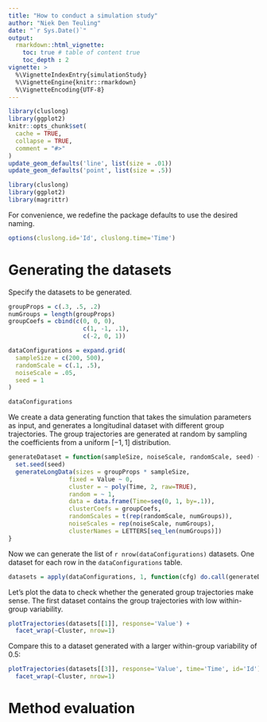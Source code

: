 ---
title: "How to conduct a simulation study"
author: "Niek Den Teuling"
date: "`r Sys.Date()`"
output: 
  rmarkdown::html_vignette:
    toc: true # table of content true
    toc_depth : 2  
vignette: >
  %\VignetteIndexEntry{simulationStudy}
  %\VignetteEngine{knitr::rmarkdown}
  %\VignetteEncoding{UTF-8}
---

```{r setup, include = FALSE}
library(cluslong)
library(ggplot2)
knitr::opts_chunk$set(
  cache = TRUE,
  collapse = TRUE,
  comment = "#>"
)
update_geom_defaults('line', list(size = .01))
update_geom_defaults('point', list(size = .5))
```

```{r, results='hide',message=FALSE,warning=FALSE}
library(cluslong)
library(ggplot2)
library(magrittr)
```

For convenience, we redefine the package defaults to use the desired naming.
```{r}
options(cluslong.id='Id', cluslong.time='Time')
```

# Generating the datasets
Specify the datasets to be generated.
```{r}
groupProps = c(.3, .5, .2)
numGroups = length(groupProps)
groupCoefs = cbind(c(0, 0, 0), 
                     c(1, -1, .1), 
                     c(-2, 0, 1))

dataConfigurations = expand.grid(
  sampleSize = c(200, 500),
  randomScale = c(.1, .5),
  noiseScale = .05,
  seed = 1
)

dataConfigurations
```

We create a data generating function that takes the simulation parameters as input, and generates a longitudinal dataset with different group trajectories. The group trajectories are generated at random by sampling the coefficients from a uniform $[-1, 1]$ distribution.
```{r}
generateDataset = function(sampleSize, noiseScale, randomScale, seed) {
  set.seed(seed)
  generateLongData(sizes = groupProps * sampleSize, 
                 fixed = Value ~ 0, 
                 cluster = ~ poly(Time, 2, raw=TRUE),
                 random = ~ 1,
                 data = data.frame(Time=seq(0, 1, by=.1)),
                 clusterCoefs = groupCoefs,
                 randomScales = t(rep(randomScale, numGroups)),
                 noiseScales = rep(noiseScale, numGroups),
                 clusterNames = LETTERS[seq_len(numGroups)])
}
```

Now we can generate the list of `r nrow(dataConfigurations)` datasets. One dataset for each row in the `dataConfigurations` table.
```{r}
datasets = apply(dataConfigurations, 1, function(cfg) do.call(generateDataset, as.list(cfg)))
```

Let's plot the data to check whether the generated group trajectories make sense. The first dataset contains the group trajectories with low within-group variability.
```{r}
plotTrajectories(datasets[[1]], response='Value') +
  facet_wrap(~Cluster, nrow=1)
```

Compare this to a dataset generated with a larger within-group variability of 0.5:
```{r}
plotTrajectories(datasets[[3]], response='Value', time='Time', id='Id') +
  facet_wrap(~Cluster, nrow=1)
```


# Method evaluation
